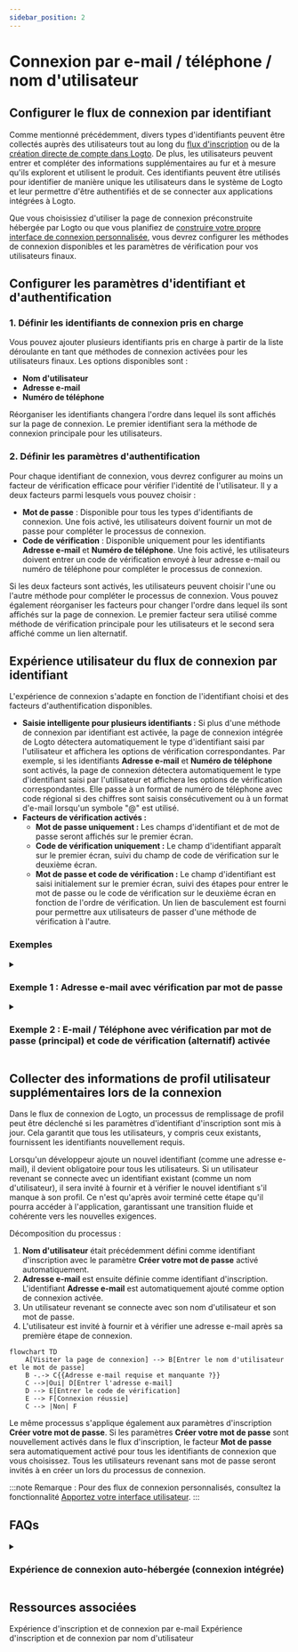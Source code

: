 ```yaml
---
sidebar_position: 2
---
```


# Connexion par e-mail / téléphone / nom d'utilisateur

## Configurer le flux de connexion par identifiant

Comme mentionné précédemment, divers types d'identifiants peuvent être collectés auprès des utilisateurs tout au long du [flux d'inscription](/end-user-flows/sign-up-and-sign-in/sign-up) ou de la [création directe de compte dans Logto](/user-management/manage-users#add-users). De plus, les utilisateurs peuvent entrer et compléter des informations supplémentaires au fur et à mesure qu'ils explorent et utilisent le produit. Ces identifiants peuvent être utilisés pour identifier de manière unique les utilisateurs dans le système de Logto et leur permettre d'être authentifiés et de se connecter aux applications intégrées à Logto.

Que vous choisissiez d'utiliser la page de connexion préconstruite hébergée par Logto ou que vous planifiez de [construire votre propre interface de connexion personnalisée](/customization#custom-ui), vous devrez configurer les méthodes de connexion disponibles et les paramètres de vérification pour vos utilisateurs finaux.

## Configurer les paramètres d'identifiant et d'authentification

### 1. Définir les identifiants de connexion pris en charge

Vous pouvez ajouter plusieurs identifiants pris en charge à partir de la liste déroulante en tant que méthodes de connexion activées pour les utilisateurs finaux. Les options disponibles sont :

- **Nom d'utilisateur**
- **Adresse e-mail**
- **Numéro de téléphone**

Réorganiser les identifiants changera l'ordre dans lequel ils sont affichés sur la page de connexion. Le premier identifiant sera la méthode de connexion principale pour les utilisateurs.

### 2. Définir les paramètres d'authentification

Pour chaque identifiant de connexion, vous devrez configurer au moins un facteur de vérification efficace pour vérifier l'identité de l'utilisateur. Il y a deux facteurs parmi lesquels vous pouvez choisir :

- **Mot de passe** : Disponible pour tous les types d'identifiants de connexion. Une fois activé, les utilisateurs doivent fournir un mot de passe pour compléter le processus de connexion.
- **Code de vérification** : Disponible uniquement pour les identifiants **Adresse e-mail** et **Numéro de téléphone**. Une fois activé, les utilisateurs doivent entrer un code de vérification envoyé à leur adresse e-mail ou numéro de téléphone pour compléter le processus de connexion.

Si les deux facteurs sont activés, les utilisateurs peuvent choisir l'une ou l'autre méthode pour compléter le processus de connexion. Vous pouvez également réorganiser les facteurs pour changer l'ordre dans lequel ils sont affichés sur la page de connexion. Le premier facteur sera utilisé comme méthode de vérification principale pour les utilisateurs et le second sera affiché comme un lien alternatif.

## Expérience utilisateur du flux de connexion par identifiant

L'expérience de connexion s'adapte en fonction de l'identifiant choisi et des facteurs d'authentification disponibles.

- **Saisie intelligente pour plusieurs identifiants :**
  Si plus d'une méthode de connexion par identifiant est activée, la page de connexion intégrée de Logto détectera automatiquement le type d'identifiant saisi par l'utilisateur et affichera les options de vérification correspondantes. Par exemple, si les identifiants **Adresse e-mail** et **Numéro de téléphone** sont activés, la page de connexion détectera automatiquement le type d'identifiant saisi par l'utilisateur et affichera les options de vérification correspondantes. Elle passe à un format de numéro de téléphone avec code régional si des chiffres sont saisis consécutivement ou à un format d'e-mail lorsqu'un symbole "@" est utilisé.
- **Facteurs de vérification activés :**
  - **Mot de passe uniquement :** Les champs d'identifiant et de mot de passe seront affichés sur le premier écran.
  - **Code de vérification uniquement :** Le champ d'identifiant apparaît sur le premier écran, suivi du champ de code de vérification sur le deuxième écran.
  - **Mot de passe et code de vérification :** Le champ d'identifiant est saisi initialement sur le premier écran, suivi des étapes pour entrer le mot de passe ou le code de vérification sur le deuxième écran en fonction de l'ordre de vérification. Un lien de basculement est fourni pour permettre aux utilisateurs de passer d'une méthode de vérification à l'autre.

### Exemples

<details>
  <summary>

### Exemple 1 : Adresse e-mail avec vérification par mot de passe

</summary>

Ajoutez l'**Adresse e-mail** comme identifiant de connexion et activez le facteur **Mot de passe** pour la vérification.

![Adresse e-mail avec vérification par mot de passe](./assets/sign-in-email-password.png)

</details>

<details>
  <summary>

### Exemple 2 : E-mail / Téléphone avec vérification par mot de passe (principal) et code de vérification (alternatif) activée

</summary>

Ajoutez à la fois l'**Adresse e-mail** et le **Numéro de téléphone** comme identifiants de connexion.
Activez les facteurs **Mot de passe** et **Code de vérification** pour les deux identifiants.

![E-mail / Téléphone avec vérification par mot de passe et code de vérification](./assets/sign-in-email-phone-password-verification-code.png)

</details>

## Collecter des informations de profil utilisateur supplémentaires lors de la connexion

Dans le flux de connexion de Logto, un processus de remplissage de profil peut être déclenché si les paramètres d'identifiant d'inscription sont mis à jour. Cela garantit que tous les utilisateurs, y compris ceux existants, fournissent les identifiants nouvellement requis.

Lorsqu'un développeur ajoute un nouvel identifiant (comme une adresse e-mail), il devient obligatoire pour tous les utilisateurs. Si un utilisateur revenant se connecte avec un identifiant existant (comme un nom d'utilisateur), il sera invité à fournir et à vérifier le nouvel identifiant s'il manque à son profil. Ce n'est qu'après avoir terminé cette étape qu'il pourra accéder à l'application, garantissant une transition fluide et cohérente vers les nouvelles exigences.

Décomposition du processus :

1. **Nom d'utilisateur** était précédemment défini comme identifiant d'inscription avec le paramètre **Créer votre mot de passe** activé automatiquement.
2. **Adresse e-mail** est ensuite définie comme identifiant d'inscription. L'identifiant **Adresse e-mail** est automatiquement ajouté comme option de connexion activée.
3. Un utilisateur revenant se connecte avec son nom d'utilisateur et son mot de passe.
4. L'utilisateur est invité à fournir et à vérifier une adresse e-mail après sa première étape de connexion.

```mermaid
flowchart TD
    A[Visiter la page de connexion] --> B[Entrer le nom d'utilisateur et le mot de passe]
    B -.-> C{{Adresse e-mail requise et manquante ?}}
    C -->|Oui| D[Entrer l'adresse e-mail]
    D --> E[Entrer le code de vérification]
    E --> F[Connexion réussie]
    C --> |Non| F
```

Le même processus s'applique également aux paramètres d'inscription **Créer votre mot de passe**. Si les paramètres **Créer votre mot de passe** sont nouvellement activés dans le flux d'inscription, le facteur **Mot de passe** sera automatiquement activé pour tous les identifiants de connexion que vous choisissez. Tous les utilisateurs revenant sans mot de passe seront invités à en créer un lors du processus de connexion.

:::note
Remarque : Pour des flux de connexion personnalisés, consultez la fonctionnalité [Apportez votre interface utilisateur](/customization/bring-your-ui/).
:::

## FAQs

<details>
  <summary>

### Expérience de connexion auto-hébergée (connexion intégrée)

</summary>

Logto ne prend actuellement pas en charge l'API sans interface pour la connexion et l'inscription. Cependant, vous pouvez utiliser notre fonctionnalité [Apportez votre interface utilisateur](/customization/bring-your-ui/) pour télécharger votre formulaire de connexion personnalisé sur Logto. Nous prenons également en charge plusieurs paramètres de connexion que vous pouvez utiliser pour pré-remplir le formulaire de connexion avec l'identifiant utilisateur collecté depuis votre application ou vous connecter directement avec un fournisseur SSO social ou d'entreprise tiers. En savoir plus sur [Paramètres d'authentification](/end-user-flows/authentication-parameters/).

</details>

## Ressources associées

<Url href="https://www.youtube.com/watch?v=64rBXpWbScc">
  Expérience d'inscription et de connexion par e-mail
</Url>

<Url href="https://www.youtube.com/watch?v=chQxCJX6e6w">
  Expérience d'inscription et de connexion par nom d'utilisateur
</Url>
